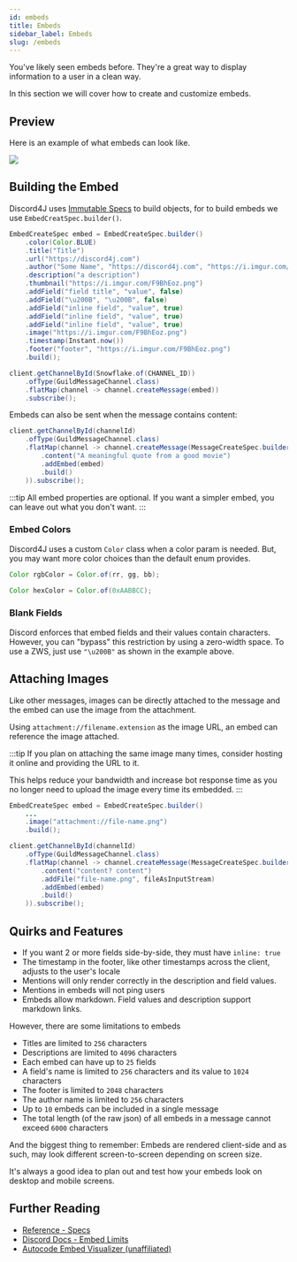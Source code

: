 ```yaml
---
id: embeds
title: Embeds
sidebar_label: Embeds
slug: /embeds
---
```


You've likely seen embeds before. They're a great way to display information to a user in a clean way.

In this section we will cover how to create and customize embeds.

## Preview

Here is an example of what embeds can look like.

<img src="/img/embed-preview.png" />

## Building the Embed

Discord4J uses [Immutable Specs](/specs) to build objects, for to build embeds we use `EmbedCreatSpec.builder()`.

```java
EmbedCreateSpec embed = EmbedCreateSpec.builder()
    .color(Color.BLUE)
    .title("Title")
    .url("https://discord4j.com")
    .author("Some Name", "https://discord4j.com", "https://i.imgur.com/F9BhEoz.png")
    .description("a description")
    .thumbnail("https://i.imgur.com/F9BhEoz.png")
    .addField("field title", "value", false)
    .addField("\u200B", "\u200B", false)
    .addField("inline field", "value", true)
    .addField("inline field", "value", true)
    .addField("inline field", "value", true)
    .image("https://i.imgur.com/F9BhEoz.png")
    .timestamp(Instant.now())
    .footer("footer", "https://i.imgur.com/F9BhEoz.png")
    .build();

client.getChannelById(Snowflake.of(CHANNEL_ID))
    .ofType(GuildMessageChannel.class)
    .flatMap(channel -> channel.createMessage(embed))
    .subscribe();
```

Embeds can also be sent when the message contains content:

```java
client.getChannelById(channelId)
    .ofType(GuildMessageChannel.class)
    .flatMap(channel -> channel.createMessage(MessageCreateSpec.builder()
        .content("A meaningful quote from a good movie")
        .addEmbed(embed)
        .build()
    )).subscribe();
```

:::tip
All embed properties are optional. If you want a simpler embed, you can leave out what you don't want.
:::

### Embed Colors

Discord4J uses a custom `Color` class when a color param is needed. But, you may want more color choices than the default enum provides.

```java
Color rgbColor = Color.of(rr, gg, bb);

Color hexColor = Color.of(0xAABBCC);
```

### Blank Fields

Discord enforces that embed fields and their values contain characters. However, you can "bypass" this restriction by using a zero-width space. To use a ZWS, just use `"\u200B"` as shown in the example above.

## Attaching Images

Like other messages, images can be directly attached to the message and the embed can use the image from the attachment.

Using `attachment://filename.extension` as the image URL, an embed can reference the image attached.

:::tip
If you plan on attaching the same image many times, consider hosting it online and providing the URL to it.

This helps reduce your bandwidth and increase bot response time as you no longer need to upload the image every time its embedded.
:::

```java
EmbedCreateSpec embed = EmbedCreateSpec.builder()
    ...
    .image("attachment://file-name.png")
    .build();

client.getChannelById(channelId)
    .ofType(GuildMessageChannel.class)
    .flatMap(channel -> channel.createMessage(MessageCreateSpec.builder()
        .content("content? content")
        .addFile("file-name.png", fileAsInputStream)
        .addEmbed(embed)
        .build()
    )).subscribe();
```

## Quirks and Features

* If you want 2 or more fields side-by-side, they must have `inline: true`
* The timestamp in the footer, like other timestamps across the client, adjusts to the user's locale
* Mentions will only render correctly in the description and field values.
* Mentions in embeds will not ping users
* Embeds allow markdown. Field values and description support markdown links.

However, there are some limitations to embeds
* Titles are limited to `256` characters
* Descriptions are limited to `4096` characters
* Each embed can have up to `25` fields
* A field's name is limited to `256` characters and its value to `1024` characters
* The footer is limited to `2048` characters
* The author name is limited to `256` characters
* Up to `10` embeds can be included in a single message
* The total length (of the raw json) of all embeds in a message cannot exceed `6000` characters

And the biggest thing to remember:
Embeds are rendered client-side and as such, may look different screen-to-screen depending on screen size.

It's always a good idea to plan out and test how your embeds look on desktop and mobile screens.

## Further Reading
* [Reference - Specs](/specs)
* [Discord Docs - Embed Limits](https://discord.com/developers/docs/resources/channel#embed-limits)
* [Autocode Embed Visualizer (unaffiliated)](https://autocode.com/tools/discord/embed-builder/)

